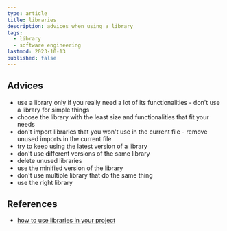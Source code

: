 ```yaml
---
type: article
title: libraries
description: advices when using a library
tags:
  - library
  - software engineering
lastmod: 2023-10-13
published: false
---
```


## Advices

- use a library only if you really need a lot of its functionalities - don't use a library for simple things
- choose the library with the least size and functionalities that fit your needs
- don't import libraries that you won't use in the current file - remove unused imports in the current file
- try to keep using the latest version of a library
- don't use different versions of the same library
- delete unused libraries
- use the minified version of the library
- don't use multiple library that do the same thing
- use the right library

## References

- [how to use libraries in your project](https://youtu.be/XHj9Uo6oSWk?si=XWMTITXnmySanxtX)
